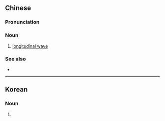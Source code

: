 {{also|纵波|縦波}}
==Chinese==
{{zh-forms|s=纵波}}
{{wikipedia|lang=zh}}

===Pronunciation===
{{zh-pron
|m=zòngbō
|c=zung3 bo1
|cat=n
}}

===Noun===
{{zh-noun}}

# {{lb|zh|physics}} [[longitudinal wave]]

===See also===
* {{zh-l|橫波}}

----

==Korean==
{{ko-hanjatab}}

===Noun===
{{ko-noun|hangeul=종파|mr=chongp'a|y=congpha}}

# {{hanja form of|종파|[[longitudinal wave]]}}